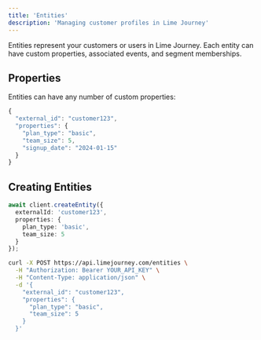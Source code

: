 ```yaml
---
title: 'Entities'
description: 'Managing customer profiles in Lime Journey'
---
```

Entities represent your customers or users in Lime Journey. Each entity can have custom properties, associated events, and segment memberships.

## Properties

Entities can have any number of custom properties:

```typescript
{
  "external_id": "customer123",
  "properties": {
    "plan_type": "basic",
    "team_size": 5,
    "signup_date": "2024-01-15"
  }
}
```

## Creating Entities

<CodeGroup>

```typescript SDK
await client.createEntity({
  externalId: 'customer123',
  properties: {
    plan_type: 'basic',
    team_size: 5
  }
});
```

```bash HTTP
curl -X POST https://api.limejourney.com/entities \
  -H "Authorization: Bearer YOUR_API_KEY" \
  -H "Content-Type: application/json" \
  -d '{
    "external_id": "customer123",
    "properties": {
      "plan_type": "basic",
      "team_size": 5
    }
  }'
```
</CodeGroup>